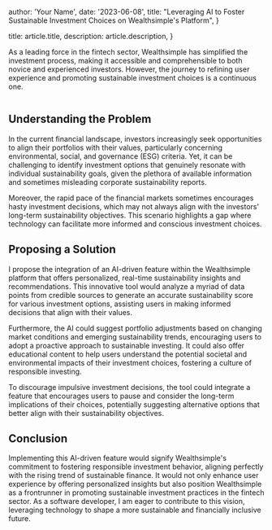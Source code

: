 
  author: 'Your Name',
  date: '2023-06-08',
  title: "Leveraging AI to Foster Sustainable Investment Choices on Wealthsimple's Platform",
}

  title: article.title,
  description: article.description,
}


As a leading force in the fintech sector, Wealthsimple has simplified the investment process, making it accessible and comprehensible to both novice and experienced investors. However, the journey to refining user experience and promoting sustainable investment choices is a continuous one.

<Image src={designSystem} alt="" />

## Understanding the Problem

In the current financial landscape, investors increasingly seek opportunities to align their portfolios with their values, particularly concerning environmental, social, and governance (ESG) criteria. Yet, it can be challenging to identify investment options that genuinely resonate with individual sustainability goals, given the plethora of available information and sometimes misleading corporate sustainability reports.

Moreover, the rapid pace of the financial markets sometimes encourages hasty investment decisions, which may not always align with the investors' long-term sustainability objectives. This scenario highlights a gap where technology can facilitate more informed and conscious investment choices.

## Proposing a Solution

I propose the integration of an AI-driven feature within the Wealthsimple platform that offers personalized, real-time sustainability insights and recommendations. This innovative tool would analyze a myriad of data points from credible sources to generate an accurate sustainability score for various investment options, assisting users in making informed decisions that align with their values.

Furthermore, the AI could suggest portfolio adjustments based on changing market conditions and emerging sustainability trends, encouraging users to adopt a proactive approach to sustainable investing. It could also offer educational content to help users understand the potential societal and environmental impacts of their investment choices, fostering a culture of responsible investing.

To discourage impulsive investment decisions, the tool could integrate a feature that encourages users to pause and consider the long-term implications of their choices, potentially suggesting alternative options that better align with their sustainability objectives.

## Conclusion

Implementing this AI-driven feature would signify Wealthsimple's commitment to fostering responsible investment behavior, aligning perfectly with the rising trend of sustainable finance. It would not only enhance user experience by offering personalized insights but also position Wealthsimple as a frontrunner in promoting sustainable investment practices in the fintech sector. As a software developer, I am eager to contribute to this vision, leveraging technology to shape a more sustainable and financially inclusive future.
